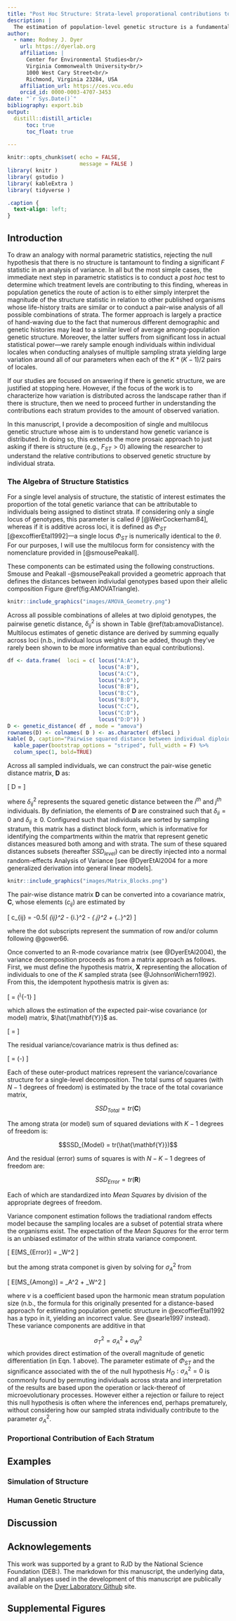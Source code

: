 ```yaml
---
title: "Post Hoc Structure: Strata-level proporational contributions to genetic structure facilitate increased interpretive power."
description: |
  The estimation of population-level genetic structure is a fundamental task for evoluationary, landscape, and ecological genetics, which answers the fundamental question of how much of the total genetic variance can be attriubted to individuals being allocated to specific strata.  This fundamental parameter provides insights into historical and ongoing microevolutionary processes and as such has spawned a large family of estimators—some unique and some repetitive.  What is lacking is a *post hoc* interpreation of these structure statistics that elucidates the relative contribution of individual stratum to the estimation of overall structure.  Here the parameter $\Delta_S$ is defined, yielding a stratum-level comparison of relative contribution to overall structure which aids in interpreting the way in which population structure is distributed rather than the magnitude of overall structure.  
author:
  - name: Rodney J. Dyer 
    url: https://dyerlab.org
    affiliation: |
      Center for Environmental Studies<br/>
      Virginia Commonwealth University<br/>   
      1000 West Cary Street<br/>
      Richmond, Virginia 23284, USA
    affiliation_url: https://ces.vcu.edu
    orcid_id: 0000-0003-4707-3453
date: "`r Sys.Date()`"
bibliography: export.bib
output:
  distill::distill_article:
      toc: true
      toc_float: true
      
---
```


```r
knitr::opts_chunk$set( echo = FALSE,
                       message = FALSE )
library( knitr )
library( gstudio )
library( kableExtra )
library( tidyverse )
```


```css
.caption { 
  text-align: left;
}
```



## Introduction

To draw an analogy with normal parametric statistics, rejecting the null hypothesis that there is no structure is tantamount to finding a significant $F$ statistic in an analysis of variance.  In all but the most simple cases, the immediate next step in parametric statistics is to conduct a *post hoc* test to determine which treatment levels are contributing to this finding, whereas in population genetics the route of action is to either simply interpret the magnitude of the structure statistic in relation to other published organisms whose life-history traits are similar or to conduct a pair-wise analysis of all possible combinations of strata.  The former approach is largely a practice of hand-waving due to the fact that numerous different demographic and genetic histories may lead to a similar level of average among-population genetic structure.  Moreover, the latter suffers from significant loss in actual statistical power&mdash;we rarely sample enough individuals within individual locales when conducting analyses of multiple sampling strata yielding large variation around all of our parameters when each of the $K*(K-1)/2$ pairs of locales.  

If our studies are focused on answering if there is genetic structure, we are justified at stopping here.  However, if the focus of the work is to characterize how variation is distributed across the landscape rather than if there is structure, then we need to proceed further in understanding the contributions each stratum provides to the amount of observed variation.  

In this manuscript, I provide a decomposition of single and multilocus genetic structure whose aim is to understand how genetic variance is distributed.  In doing so, this extends the more prosaic approach to just asking if there is structure (e.g., $F_{ST} > 0$) allowing the researcher to understand the relative contributions to observed genetic structure by individual strata. 



### The Algebra of Structure Statistics

For a single level analysis of structure, the statistic of interest estimates the proportion of the total genetic variance that can be attributable to individuals being assigned to distinct strata.  If considering only a single locus of genotypes, this parameter is called $\theta$ [@WeirCockerham84], whereas if it is additive across loci, it is defined as $\Phi_{ST}$  [@excoffierEtal1992]—a single locus $\Phi_{ST}$ is numerically identical to the $\theta$.  For our purposes, I will use the multilocus form for consistency with the nomenclature provided in [@smousePeakall].

\begin{align}
\tag{1}
\Phi_{ST} = \frac{\sigma_A}{\sigma_A + \sigma_W}
\end{align}

These components can be estimated using the following constructions. Smouse and Peakall -@smousePeakall provided a geometric approach that defines the distances between indiviudal genotypes based upon their allelic composition Figure \@ref(fig:AMOVATriangle).  

```r
knitr::include_graphics("images/AMOVA_Geometry.png")
```

Across all possible combinations of alleles at two diploid genotypes, the pairwise genetic distance, $\delta_{ij}^2$ is shown in Table \@ref(tab:amovaDistance).  Multilocus estimates of genetic distance are derived by summing equally across loci (n.b., individual locus weights can be added, though they've rarely been shown to be more informative than equal contributions).

```r
df <- data.frame(  loci = c( locus("A:A"),
                             locus("A:B"),
                             locus("A:C"),
                             locus("A:D"),
                             locus("B:B"),
                             locus("B:C"),
                             locus("B:D"),
                             locus("C:C"),
                             locus("C:D"),
                             locus("D:D")) )
D <- genetic_distance( df , mode = "amova")
rownames(D) <- colnames( D ) <- as.character( df$loci )
kable( D, caption="Pairwise squared distance between individual diploid genotypes." ) %>%
  kable_paper(bootstrap_options = "striped", full_width = F) %>%
  column_spec(1, bold=TRUE) 
```

Across all sampled individuals, we can construct the pair-wise genetic distance matrix, $\mathbf{D}$ as: 

\[
D = \left[ 
\begin{array}{cccc} 
0 & \delta_{12}^2 & \cdots & \delta_{1N}^2 \\
\delta_{21}^2 & 0 & \cdots & \delta_{2N}^2 \\
\vdots & \vdots & \ddots & \vdots \\
\delta_{N1} & \delta_{N2} & \cdots & \delta_{NN}^2
\end{array}
\right]
\]


where $\delta_{ij}^2$ represents the squared genetic distance between the $i^{th}$ and $j^{th}$ individuals.  By definiation, the elements of $\mathbf{D}$ are constrained such that $\delta_{ii} = 0$ and $\delta_{ij} \ge 0$.  Configured such that individuals are sorted by sampling stratum, this matrix has a distinct block form, which is informative for identifying the compartments within the matrix that represent genetic distances measured both among and with strata.  The sum of these squared distances subsets (hereafter $SSD_{level}$) can be directly injected into a normal random-effects Analysis of Variance [see @DyerEtAl2004 for a more generalized derivation into general linear models].

```r
knitr::include_graphics("images/Matrix_Blocks.png")
```


The pair-wise distance matrix $\mathbf{D}$ can be converted into a covariance matrix, $\mathbf{C}$, whose elements ($c_{ij}$) are estimated by 

\[
c_{ij} = -0.5( \delta_{ij}^2 - \delta_{i.}^2 - \delta_{.j}^2 + \delta_{..}^2)
\]

where the dot subscripts represent the summation of row and/or column following @gower66.   

Once converted to an R-mode covariance matrix (see @DyerEtAl2004), the variance decomposition proceeds as from a matrix approach as follows.  First, we must define the hypothesis matrix, $\mathbf{X}$ representing the allocation of individuals to one of the $K$ sampled strata (see @JohnsonWichern1992).  From this, the idempotent hypothesis matrix is given as:

\[
\mathbf{H} = \mathbf{X}(\mathbf{X}\mathbf{X}^\prime)^{-1}\mathbf{X}
\]

which allows the estimation of the expected pair-wise covariance (or model) matrix, $\hat{\mathbf{Y}}$ as.

\[
\hat{\mathbf{Y}} = \mathbf{H}\mathbf{C}
\]

The residual variance/covariance matrix is thus defined as:

\[
\mathbf{R} = (\mathbf{I}-\mathbf{H})\mathbf{C}
\]

Each of these outer-product matrices represent the variance/covariance structure for a single-level decomposition.  The total sums of squares (with $N-1$ degrees of freedom) is estimated by the trace of the total covariance matrix,

$$SSD_{Total} = tr(\mathbf{C})$$

The among strata (or model) sum of squared deviations with $K-1$ degrees of freedom is:

$$SSD_{Model} = tr(\hat{\mathbf{Y}})$$

And the residual (error) sums of squares is with $N - K - 1$ degrees of freedom are:

$$SSD_{Error} = tr(\mathbf{R})$$

Each of which are standardized into *Mean Squares* by division of the appropriate degrees of freedom.

Variance component estimation follows the tradiational random effects model because the sampling locales are a subset of potential strata where the organisms exist.  The expectation of the *Mean Squares* for the error term is an unbiased estimator of the within strata variance component.

\[
E[MS_{Error}] = \sigma_W^2
\]

but the among strata componet is given by solving for $\sigma_A^2$ from

\[
E[MS_{Among}] = \sigma_A^2 \nu + \sigma_W^2
\]

where $\nu$ is a coefficient based upon the harmonic mean stratum population size (n.b., the formula for this originally presented for a distance-based approach for estimating population genetic structure in @excoffierEtal1992 has a typo in it, yielding an incorrect value.  See @searle1997 instead).  These variance components are additive in that

$$\sigma_T^2 = \sigma_A^2 + \sigma_W^2$$
which provides direct estimation of the overall magnitude of genetic differentiation (in Eqn. 1 above).  The parameter estimate of $\Phi_{ST}$ and the significance associated with the of the null hypothesis $H_O: \sigma_A^2 = 0$ is commonly found by permuting individuals across strata and interpretation of the results are based upon the operation or lack-thereof of microevolutionary processes.  However either a rejection or failure to reject this null hypothesis is often where the inferences end, perhaps prematurely, without considering how our sampled strata individually contribute to the parameter $\sigma_A^2$.


### Proportional Contribution of Each Stratum





## Examples 


### Simulation of Structure





### Human Genetic Structure   





## Discussion




## Acknowlegements {.appendix}

This work was supported by a grant to RJD by the National Science Foundation (DEB:).  The markdown for this manuscript, the underlying data, and all analyses used in the development of this manuscript are publically available on the [Dyer Laboratory Github](https://github.com/dyerlab/proportional_fst) site.


## Supplemental Figures {.appendix}







